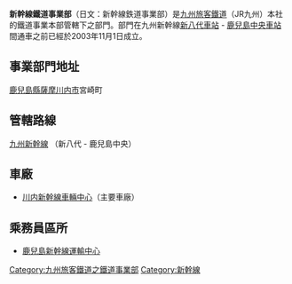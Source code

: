 '''新幹線鐵道事業部'''（日文：新幹線鉄道事業部）是[[九州旅客鐵道|九州旅客鐵道]]（JR九州）本社的鐵道事業本部管轄下之部門。部門在九州新幹線[[新八代車站|新八代車站]] - [[鹿兒島中央車站|鹿兒島中央車站]]間通車之前已經於2003年11月1日成立。

== 事業部門地址 ==
[[鹿兒島縣|鹿兒島縣]][[薩摩川内市|薩摩川内市]]宮崎町

== 管轄路線 ==
[[九州新幹線|九州新幹線]] （新八代 - 鹿兒島中央）

== 車廠 ==
*[[川内新幹線車輛中心|川内新幹線車輛中心]]（主要車廠）

== 乘務員區所 ==
*[[鹿兒島新幹線運輸中心|鹿兒島新幹線運輸中心]]

[[Category:九州旅客鐵道之鐵道事業部|Category:九州旅客鐵道之鐵道事業部]]
[[Category:新幹線|Category:新幹線]]